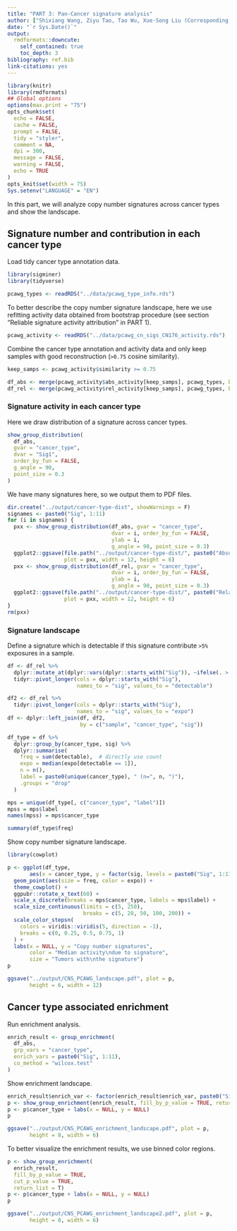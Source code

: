 ```yaml
---
title: "PART 3: Pan-Cancer signature analysis"
author: ["Shixiang Wang, Ziyu Tao, Tao Wu, Xue-Song Liu (Corresponding author)"]
date: "`r Sys.Date()`"
output:
  rmdformats::downcute:
    self_contained: true
    toc_depth: 3
bibliography: ref.bib
link-citations: yes
---
```



```r
library(knitr)
library(rmdformats)
## Global options
options(max.print = "75")
opts_chunk$set(
  echo = FALSE,
  cache = FALSE,
  prompt = FALSE,
  tidy = "styler",
  comment = NA,
  dpi = 300,
  message = FALSE,
  warning = FALSE,
  echo = TRUE
)
opts_knit$set(width = 75)
Sys.setenv("LANGUAGE" = "EN")
```

In this part, we will analyze copy number signatures across cancer types and show the landscape.

## Signature number and contribution in each cancer type

Load tidy cancer type annotation data.

```r
library(sigminer)
library(tidyverse)

pcawg_types <- readRDS("../data/pcawg_type_info.rds")
```


To better describe the copy number signature landscape, here we use refitting activity data obtained from bootstrap procedure (see section "Reliable signature activity attribution" in PART 1).

```r
pcawg_activity <- readRDS("../data/pcawg_cn_sigs_CN176_activity.rds")
```

Combine the cancer type annotation and activity data and only keep samples with good reconstruction (`>0.75` cosine similarity).

```r
keep_samps <- pcawg_activity$similarity >= 0.75

df_abs <- merge(pcawg_activity$abs_activity[keep_samps], pcawg_types, by = "sample")
df_rel <- merge(pcawg_activity$rel_activity[keep_samps], pcawg_types, by = "sample")
```

### Signature activity in each cancer type

Here we draw distribution of a signature across cancer types.

```r
show_group_distribution(
  df_abs, 
  gvar = "cancer_type",
  dvar = "Sig1",
  order_by_fun = FALSE,
  g_angle = 90,
  point_size = 0.3
)
```
We have many signatures here, so we output them to PDF files.

```r
dir.create("../output/cancer-type-dist", showWarnings = F)
signames <- paste0("Sig", 1:11)
for (i in signames) {
  pxx <- show_group_distribution(df_abs, gvar = "cancer_type",
                                 dvar = i, order_by_fun = FALSE, 
                                 ylab = i,
                                 g_angle = 90, point_size = 0.3)
  ggplot2::ggsave(file.path("../output/cancer-type-dist/", paste0("Absolute_activity_", i, ".pdf")),
                  plot = pxx, width = 12, height = 6)
  pxx <- show_group_distribution(df_rel, gvar = "cancer_type",
                                 dvar = i, order_by_fun = FALSE,
                                 ylab = i,
                                 g_angle = 90, point_size = 0.3)
  ggplot2::ggsave(file.path("../output/cancer-type-dist/", paste0("Relative_activity_", i, ".pdf")),
                  plot = pxx, width = 12, height = 6)
}
rm(pxx)
```

### Signature landscape

Define a signature which is detectable if this signature contribute `>5%` exposures in a sample.

```r
df <- df_rel %>% 
  dplyr::mutate_at(dplyr::vars(dplyr::starts_with("Sig")), ~ifelse(. > 0.05, 1L, 0L)) %>% 
  tidyr::pivot_longer(cols = dplyr::starts_with("Sig"),
                      names_to = "sig", values_to = "detectable") 

df2 <- df_rel %>% 
  tidyr::pivot_longer(cols = dplyr::starts_with("Sig"),
                      names_to = "sig", values_to = "expo")
df <- dplyr::left_join(df, df2,
                       by = c("sample", "cancer_type", "sig"))

df_type = df %>% 
  dplyr::group_by(cancer_type, sig) %>% 
  dplyr::summarise(
    freq = sum(detectable),  # directly use count
    expo = median(expo[detectable == 1]),
    n = n(),
    label = paste0(unique(cancer_type), " (n=", n, ")"),
    .groups = "drop"
  )

mps = unique(df_type[, c("cancer_type", "label")])
mpss = mps$label
names(mpss) = mps$cancer_type
```

```r
summary(df_type$freq)
```

Show copy number signature landscape.

```r
library(cowplot)

p <- ggplot(df_type,
       aes(x = cancer_type, y = factor(sig, levels = paste0("Sig", 1:11)))) + 
  geom_point(aes(size = freq, color = expo)) +
  theme_cowplot() +  
  ggpubr::rotate_x_text(60) + 
  scale_x_discrete(breaks = mps$cancer_type, labels = mps$label) + 
  scale_size_continuous(limits = c(5, 250), 
                        breaks = c(5, 20, 50, 100, 200)) + 
  scale_color_stepsn(
    colors = viridis::viridis(5, direction = -1),
    breaks = c(0, 0.25, 0.5, 0.75, 1)
  ) +
  labs(x = NULL, y = "Copy number signatures", 
       color = "Median activity\ndue to signature",
       size = "Tumors with\nthe signature")
p

ggsave("../output/CNS_PCAWG_landscape.pdf", plot = p,
       height = 6, width = 12)
```

## Cancer type associated enrichment

Run enrichment analysis.

```r
enrich_result <- group_enrichment(
  df_abs,
  grp_vars = "cancer_type",
  enrich_vars = paste0("Sig", 1:11),
  co_method = "wilcox.test"
)
```

Show enrichment landscape.

```r
enrich_result$enrich_var <- factor(enrich_result$enrich_var, paste0("Sig", 1:11))
p <- show_group_enrichment(enrich_result, fill_by_p_value = TRUE, return_list = T)
p <- p$cancer_type + labs(x = NULL, y = NULL)
p

ggsave("../output/CNS_PCAWG_enrichment_landscape.pdf", plot = p,
       height = 8, width = 6)
```

To better visualize the enrichment results, we use binned color regions.

```r
p <- show_group_enrichment(
  enrich_result, 
  fill_by_p_value = TRUE, 
  cut_p_value = TRUE,
  return_list = T)
p <- p$cancer_type + labs(x = NULL, y = NULL)
p

ggsave("../output/CNS_PCAWG_enrichment_landscape2.pdf", plot = p,
       height = 8, width = 6)
```

